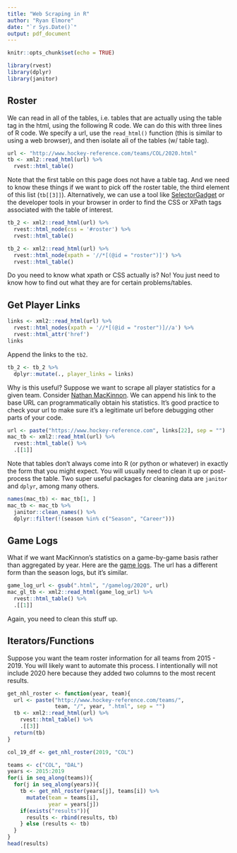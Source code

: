 ```yaml
---
title: "Web Scraping in R"
author: "Ryan Elmore"
date: "`r Sys.Date()`"
output: pdf_document
---
```


```r
knitr::opts_chunk$set(echo = TRUE)
```

```r
library(rvest)
library(dplyr)
library(janitor)
```

## Roster

We can read in all of the tables, i.e. tables that are actually using the table
tag in the html, using the following R code. We can do this with three lines of
R code. We specify a url, use the `read_html()` function (this is similar to 
using a web browser), and then isolate all of the tables (w/ table tag). 

```r
url <- "http://www.hockey-reference.com/teams/COL/2020.html"
tb <- xml2::read_html(url) %>%
  rvest::html_table()
```

Note that the first table on this page does not have a table tag. And we need to
know these things if we want to pick off the roster table, the third element of
this list (`tb[[3]]`). Alternatively, we can use a tool like
[SelectorGadget](https://selectorgadget.com) or the developer tools in your 
browser in order to find the CSS or XPath tags associated with the table of 
interest.

```r
tb_2 <- xml2::read_html(url) %>%
  rvest::html_node(css = '#roster') %>%
  rvest::html_table() 
```

```r
tb_2 <- xml2::read_html(url) %>%
  rvest::html_node(xpath = '//*[(@id = "roster")]') %>%
  rvest::html_table() 
```

Do you need to know what xpath or CSS actually is? No! You just need to know how
to find out what they are for certain problems/tables. 

## Get Player Links

```r
links <- xml2::read_html(url) %>%
  rvest::html_nodes(xpath = '//*[(@id = "roster")]//a') %>%
  rvest::html_attr('href')
links
```

Append the links to the `tb2`. 

```r
tb_2 <- tb_2 %>% 
  dplyr::mutate(., player_links = links)
```

Why is this useful? Suppose we want to scrape all player statistics for a given 
team. Consider [Nathan MacKinnon](https://www.hockey-reference.com/players/m/mackina01.html). We can 
append his link to the base URL can programmatically obtain his statistics. It's
good practice to check your url to make sure it's a legitimate url before 
debugging other parts of your code. 

```r
url <- paste("https://www.hockey-reference.com", links[22], sep = "")
mac_tb <- xml2::read_html(url) %>% 
  rvest::html_table() %>% 
  .[[1]]
```

Note that tables don't always come into R (or python or whatever) in exactly the
form that you might expect. You will usually need to clean it up or post-process
the table. Two super useful packages for cleaning data are `janitor` and 
`dplyr`, among many others.

```r
names(mac_tb) <- mac_tb[1, ]
mac_tb <- mac_tb %>% 
  janitor::clean_names() %>% 
  dplyr::filter(!(season %in% c("Season", "Career")))
```

## Game Logs

What if we want MacKinnon's statistics on a game-by-game basis rather than 
aggregated by year. Here are the [game logs](https://www.hockey-reference.com/players/m/mackina01/gamelog/2020). The 
url has a different form than the season logs, but it's similar.

```r
game_log_url <- gsub(".html", "/gamelog/2020", url)
mac_gl_tb <- xml2::read_html(game_log_url) %>% 
  rvest::html_table() %>% 
  .[[1]]
```

Again, you need to clean this stuff up. 

## Iterators/Functions

Suppose you want the team roster information for all teams from 2015 - 2019. You 
will likely want to automate this process. I intentionally will not include 2020
here because they added two columns to the most recent results. 

```r
get_nhl_roster <- function(year, team){
  url <- paste("http://www.hockey-reference.com/teams/", 
               team, "/", year, ".html", sep = "")
  tb <- xml2::read_html(url) %>%
    rvest::html_table() %>% 
    .[[3]]
  return(tb)
}

col_19_df <- get_nhl_roster(2019, "COL")
```

```r
teams <- c("COL", "DAL")
years <- 2015:2019
for(i in seq_along(teams)){
  for(j in seq_along(years)){
    tb <- get_nhl_roster(years[j], teams[i]) %>% 
      mutate(team = teams[i], 
             year = years[j])
    if(exists("results")){
      results <- rbind(results, tb)
    } else (results <- tb)
  }
}
head(results)
```






